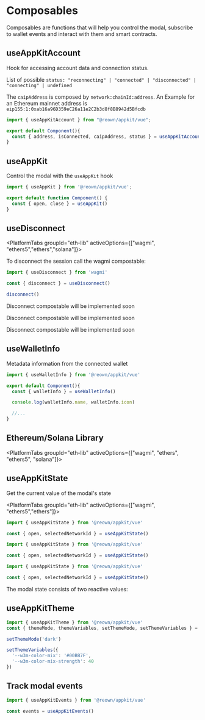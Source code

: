 

# Composables

Composables are functions that will help you control the modal, subscribe to wallet events and interact with them and smart contracts.

## useAppKitAccount

Hook for accessing account data and connection status.

List of possible `status: "reconnecting" | "connected" | "disconnected" | "connecting" | undefined`

The `caipAddress` is composed by `network:chainId:address`. An Example for an Ethereum mainnet address is `eip155:1:0xab16a96D359eC26a11e2C2b3d8f8B8942d5Bfcdb`

```ts
import { useAppKitAccount } from "@reown/appkit/vue";

export default Component(){
  const { address, isConnected, caipAddress, status } = useAppKitAccount()
}
```

## useAppKit

Control the modal with the `useAppKit` hook

```ts
import { useAppKit } from '@reown/appkit/vue';

export default function Component() {
  const { open, close } = useAppKit()
}
```

<OpenModal />


## useDisconnect

<PlatformTabs groupId="eth-lib" activeOptions={["wagmi", "ethers5","ethers","solana"]}>

<PlatformTabItem value="wagmi">

To disconnect the session call the wagmi compostable:

```ts
import { useDisconnect } from 'wagmi'

const { disconnect } = useDisconnect()

disconnect()
```
</PlatformTabItem>
<PlatformTabItem value="ethers5">

Disconnect compostable will be implemented soon

</PlatformTabItem>
<PlatformTabItem value="ethers">

Disconnect compostable will be implemented soon

</PlatformTabItem>
<PlatformTabItem value="solana">

Disconnect compostable will be implemented soon

</PlatformTabItem>
</PlatformTabs>

## useWalletInfo

Metadata information from the connected wallet

```ts
import { useWalletInfo } from '@reown/appkit/vue'

export default Component(){
  const { walletInfo } = useWalletInfo()

  console.log(walletInfo.name, walletInfo.icon)

  //...
}
```

## Ethereum/Solana Library

<PlatformTabs groupId="eth-lib" activeOptions={["wagmi", "ethers", "ethers5", "solana"]}>
<PlatformTabItem value="wagmi">

<WagmiComposables />

</PlatformTabItem>
<PlatformTabItem value="ethers">

<EthersComposables />

</PlatformTabItem>
<PlatformTabItem value="ethers5">

<Ethers5Composables />

</PlatformTabItem>
<PlatformTabItem value="solana">

<SolanaComposables />

</PlatformTabItem>
</PlatformTabs>

## useAppKitState

Get the current value of the modal's state

<PlatformTabs groupId="eth-lib" activeOptions={["wagmi", "ethers5","ethers"]}>
<PlatformTabItem value="wagmi">

```ts
import { useAppKitState } from '@reown/appkit/vue'

const { open, selectedNetworkId } = useAppKitState()
```

</PlatformTabItem>
<PlatformTabItem value="ethers5">

```ts
import { useAppKitState } from '@reown/appkit/vue'

const { open, selectedNetworkId } = useAppKitState()
```

</PlatformTabItem>
<PlatformTabItem value="ethers">

```ts
import { useAppKitState } from '@reown/appkit/vue'

const { open, selectedNetworkId } = useAppKitState()
```

</PlatformTabItem>
</PlatformTabs>

The modal state consists of two reactive values:

<Table
  headers={['Value', 'Description', 'Type']}
  data={[
    {
      variable: { code: 'open' },
      description: 'Open state will be true when the modal is open and false when closed.',
      type: { code: 'boolean' }
    },
    {
      variable: { code: 'selectedNetworkId' },
      description: 'The current chain id selected by the user',
      type: { code: 'number' }
    }
  ]}
/>

## useAppKitTheme

```ts
import { useAppKitTheme } from '@reown/appkit/vue'
const { themeMode, themeVariables, setThemeMode, setThemeVariables } = useAppKitTheme()

setThemeMode('dark')

setThemeVariables({
  '--w3m-color-mix': '#00BB7F',
  '--w3m-color-mix-strength': 40
})
```

## Track modal events

```ts
import { useAppKitEvents } from '@reown/appkit/vue'

const events = useAppKitEvents()
```
